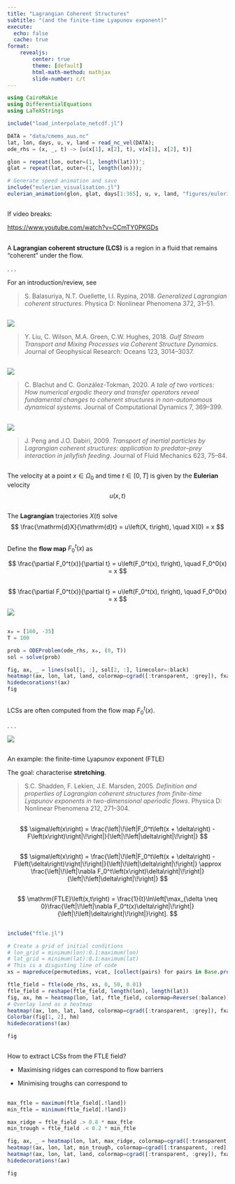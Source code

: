 ```yaml
---
title: "Lagrangian Coherent Structures"
subtitle: "(and the finite-time Lyapunov exponent)"
execute:
  echo: false
  cache: true
format:
    revealjs:
        center: true
        theme: [default]
        html-math-method: mathjax
        slide-number: c/t
---
```


```julia
using CairoMakie
using DifferentialEquations
using LaTeXStrings

include("load_interpolate_netcdf.jl")

DATA = "data/cmems_aus.nc"
lat, lon, days, u, v, land = read_nc_vel(DATA);
ode_rhs = (x, _, t) -> [u(x[1], x[2], t), v(x[1], x[2], t)]

glon = repeat(lon, outer=(1, length(lat)))';
glat = repeat(lat, outer=(1, length(lon)));

# Generate speed animation and save
include("eulerian_visualisation.jl")
eulerian_animation(glon, glat, days[1:365], u, v, land, "figures/eulerian_speed.mp4"; colormap=:balance, nan_color=RGBAf(0, 0, 0, 1));
```

## {background-video="figures/perpetual_ocean.mp4" background-video-muted="true"}

##

If video breaks:

[https://www.youtube.com/watch?v=CCmTY0PKGDs]()

##

A **Lagrangian coherent structure (LCS)** is a region in a fluid that remains "coherent" under the flow.

. . .

For an introduction/review, see

> S. Balasuriya, N.T. Ouellette, I.I. Rypina, 2018. *Generalized Lagrangian coherent structures*. Physica D: Nonlinear Phenomena 372, 31–51.

<!-- ## {.smaller}

<p align="center">
  ![](figures/haller_lcs.png)
</p> -->
<!-- Figure 1 of @Haller_2015_LagrangianCoherentStructures. -->

## {.smaller}
![](figures/gulf.png){fig-align="center"}

> Y. Liu, C. Wilson, M.A. Green, C.W. Hughes, 2018. *Gulf Stream Transport and Mixing Processes via Coherent Structure Dynamics*. Journal of Geophysical Research: Oceans 123, 3014–3037.


## {.smaller}
![](figures/vortex.png){fig-align="center"}

> C. Blachut and C. González-Tokman, 2020. *A tale of two vortices: How numerical ergodic theory and transfer operators reveal fundamental changes to coherent structures in non-autonomous dynamical systems*. Journal of Computational Dynamics 7, 369–399.


## {.smaller}
![](figures/jellyfish.png){fig-align="center"}

> J. Peng and J.O. Dabiri, 2009. *Transport of inertial particles by Lagrangian coherent structures: application to predator–prey interaction in jellyfish feeding*. Journal of Fluid Mechanics 623, 75–84.


##

The velocity at a point $x \in \Omega_0$ and time $t \in [0,T]$ is given by the **Eulerian** velocity
$$
u(x,t)
$$

## {background-video="figures/eulerian_speed.mp4" background-video-muted="true" background-size="contain"}


##
The **Lagrangian** trajectories $X(t)$ solve
$$
\frac{\mathrm{d}X}{\mathrm{d}t} = u\left(X, t\right), \quad X(0) = x
$$

##
Define the **flow map** $F_0^t(x)$ as

$$
\frac{\partial F_0^t(x)}{\partial t} = u\left(F_0^t(x), t\right), \quad F_0^0(x) = x
$$

##
$$
\frac{\partial F_0^t(x)}{\partial t} = u\left(F_0^t(x), t\right), \quad F_0^0(x) = x
$$

![](figures/flow_point.svg){fig-align="center"}


##
```julia
x₀ = [160, -35]
T = 100

prob = ODEProblem(ode_rhs, x₀, (0, T))
sol = solve(prob)

fig, ax, _ = lines(sol[1, :], sol[2, :], linecolor=:black)
heatmap!(ax, lon, lat, land, colormap=cgrad([:transparent, :grey]), fxaa=false)
hidedecorations!(ax)
fig
```

##

LCSs are often computed from the flow map $F_0^t(x)$.

. . .

![](figures/flow_sets.svg){fig-align="center"}

##
An example: the finite-time Lyapunov exponent (FTLE)

The goal: characterise **stretching**.

> S.C. Shadden, F. Lekien, J.E. Marsden, 2005. *Definition and properties of Lagrangian coherent structures from finite-time Lyapunov exponents in two-dimensional aperiodic flows*. Physica D: Nonlinear Phenomena 212, 271–304.

##
$$
\sigma\left(x\right) = \frac{\left|\!\left|F_0^t\left(x + \delta\right) - F\left(x\right)\right|\!\right|}{\left|\!\left|\delta\right|\!\right|}
$$


##
$$
\sigma\left(x\right) = \frac{\left|\!\left|F_0^t\left(x + \delta\right) - F\left(\delta\right)\right|\!\right|}{\left|\!\left|\delta\right|\!\right|} \approx \frac{\left|\!\left|\nabla F_0^t\left(x\right)\delta\right|\!\right|}{\left|\!\left|\delta\right|\!\right|}
$$

##
$$
\mathrm{FTLE}\left(x,t\right) = \frac{1}{t}\ln\left[\max_{\delta \neq 0}\frac{\left|\!\left|\nabla F_0^t(x)\delta\right|\!\right|}{\left|\!\left|\delta\right|\!\right|}\right].
$$



##

```julia
include("ftle.jl")

# Create a grid of initial conditions
# lon_grid = minimum(lon):0.1:maximum(lon)
# lat_grid = minimum(lat):0.1:maximum(lat)
# This is a disgusting line of code
xs = mapreduce(permutedims, vcat, [collect(pairs) for pairs in Base.product(lon, lat)][:])

ftle_field = ftle(ode_rhs, xs, 0, 50, 0.01)
ftle_field = reshape(ftle_field, length(lon), length(lat))
fig, ax, hm = heatmap(lon, lat, ftle_field, colormap=Reverse(:balance))
# Overlay land as a heatmap
heatmap!(ax, lon, lat, land, colormap=cgrad([:transparent, :grey]), fxaa=false)
Colorbar(fig[1, 2], hm)
hidedecorations!(ax)

fig
```


##
How to extract LCSs from the FTLE field?

:::{.incremental}
- Maximising ridges can correspond to flow barriers

- Minimising troughs can correspond to
:::


##

```julia
max_ftle = maximum(ftle_field[.!land])
min_ftle = minimum(ftle_field[.!land])

max_ridge = ftle_field .> 0.8 * max_ftle
min_trough = ftle_field .< 0.2 * min_ftle

fig, ax, _ = heatmap(lon, lat, max_ridge, colormap=cgrad([:transparent, :blue]), fxaa=false)
heatmap!(ax, lon, lat, min_trough, colormap=cgrad([:transparent, :red]), fxaa=false)
heatmap!(ax, lon, lat, land, colormap=cgrad([:transparent, :grey]), fxaa=false)
hidedecorations!(ax)

fig
```

<!-- ## 2. Lagrangian-averaged vorticity deviation

. . .

$$
\mathrm{LAVD}\left(x,t\right) = \int_0^t{\left|\omega\left(F_0^t(x), \xi\right) - \bar{\omega}\left(\xi\right)\right|\mathrm{d}\xi},
$$
where $\omega = \nabla \times u$ and
$$
\bar{\omega}(\xi) = \frac{1}{\left|\Omega_0\right|}\int_{\Omega_0}{\omega\left(F_0^\xi(z), \xi\right)\mathrm{d}z}.
$$

. . .

Measures **rotation**.

## 2. Lagrangian-averaged vorticity deviation

OCEAN LAVD FIELD HERE

## 2. Lagrangian-averaged vorticity deviation

OCEAN LAVD STRUCTURES HERE

## 3. Stochastic sensitivity

. . .

$$
S^2\left(x,t\right) = \left|\!\left|\int_0^t{L\left(x,t,\tau\right)L\left(x,t,\tau\right)^T\mathrm{d}\tau}\right|\!\right|,
$$
where
$$
L\left(x,t,\tau\right) \coloneqq \nabla F_0^t(x)\left[\nabla F_0^\tau(x)\right]^{-1}.
$$

. . .

Measures **spatial uncertainty**.


## 3. Stochastic sensitivity

OCEAN $S^2$ FIELD HERE


## 3. Stochastic sensitivity

OCEAN $S^2$ STRUCTURES HERE

##

ALL THREE HERE? -->

<!-- ## Further details {.smaller}

#### LCSs
S. Balasuriya, N.T. Ouellette, I.I. Rypina, 2018. *Generalized Lagrangian coherent structures*. Physica D: Nonlinear Phenomena 372, 31–51.

#### FTLE
S.C. Shadden, F. Lekien, J.E. Marsden, 2005. *Definition and properties of Lagrangian coherent structures from finite-time Lyapunov exponents in two-dimensional aperiodic flows*. Physica D: Nonlinear Phenomena 212, 271–304.

#### LAVD
G. Haller, A. Hadjighasem, M. Farazmand, F. Huhn, 2016. *Defining coherent vortices objectively from the vorticity*. Journal of Fluid Mechanics 795, 136–173.

#### $S^2$
S. Balasuriya, 2020. *Stochastic Sensitivity: A Computable Lagrangian Uncertainty Measure for Unsteady Flows*. SIAM Review 62, 781–816.

L. Blake, J. Maclean, S. Balasuriya, 2023. *Explicit Gaussian characterisation of model uncertainty in the limit of small noise*. Submitted to SIAM/ASA Journal on Uncertainty Quantification. -->

<!--
Balasuriya, S., 2020. Stochastic Sensitivity: A Computable Lagrangian Uncertainty Measure for Unsteady Flows. SIAM Review 62, 781–816. https://doi.org/10.1137/18M1222922

Balasuriya, S., Ouellette, N.T., Rypina, I.I., 2018. Generalized Lagrangian coherent structures. Physica D: Nonlinear Phenomena 372, 31–51. https://doi.org/10.1016/j.physd.2018.01.011

Blachut, C., González-Tokman, C., 2020. A tale of two vortices: How numerical ergodic theory and transfer operators reveal fundamental changes to coherent structures in non-autonomous dynamical systems. JCD 7, 369–399. https://doi.org/10.3934/jcd.2020015

Blake, L., Maclean, J., Balasuriya, S., 2023. Explicit Gaussian characterisation of model uncertainty in the limit of small noise. submitted to SIAM/ASA Journal on Uncertainty Quantification.

Haller, G., 2015. Lagrangian Coherent Structures. Annu. Rev. Fluid Mech. 47, 137–162. https://doi.org/10.1146/annurev-fluid-010313-141322

Haller, G., Hadjighasem, A., Farazmand, M., Huhn, F., 2016. Defining coherent vortices objectively from the vorticity. Journal of Fluid Mechanics 795, 136–173. https://doi.org/10.1017/jfm.2016.151

Lebreton, L., Slat, B., Ferrari, F., Sainte-Rose, B., Aitken, J., Marthouse, R., Hajbane, S., Cunsolo, S., Schwarz, A., Levivier, A., Noble, K., Debeljak, P., Maral, H., Schoeneich-Argent, R., Brambini, R., Reisser, J., 2018. Evidence that the Great Pacific Garbage Patch is rapidly accumulating plastic. Sci Rep 8, 4666. https://doi.org/10.1038/s41598-018-22939-w

Peng, J., Dabiri, J.O., 2009. Transport of inertial particles by Lagrangian coherent structures: application to predator–prey interaction in jellyfish feeding. Journal of Fluid Mechanics 623, 75–84. https://doi.org/10.1017/S0022112008005089

Shadden, S.C., Lekien, F., Marsden, J.E., 2005. Definition and properties of Lagrangian coherent structures from finite-time Lyapunov exponents in two-dimensional aperiodic flows. Physica D: Nonlinear Phenomena 212, 271–304. https://doi.org/10.1016/j.physd.2005.10.007

 -->